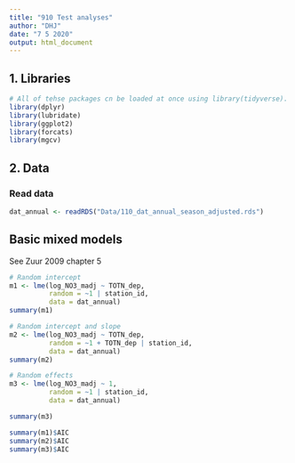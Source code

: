 ```yaml
---
title: "910 Test analyses"
author: "DHJ"
date: "7 5 2020"
output: html_document
---
```


## 1. Libraries  
```r

# All of tehse packages cn be loaded at once using library(tidyverse). (I just like to be specific.)
library(dplyr)
library(lubridate)
library(ggplot2)
library(forcats)
library(mgcv)

```


## 2. Data  

### Read data
```r

dat_annual <- readRDS("Data/110_dat_annual_season_adjusted.rds")

```


## Basic mixed models     
See Zuur 2009 chapter 5  
```r

# Random intercept
m1 <- lme(log_NO3_madj ~ TOTN_dep,
          random = ~1 | station_id, 
          data = dat_annual)
summary(m1)

# Random intercept and slope
m2 <- lme(log_NO3_madj ~ TOTN_dep,
          random = ~1 + TOTN_dep | station_id, 
          data = dat_annual)
summary(m2)

# Random effects
m3 <- lme(log_NO3_madj ~ 1,
          random = ~1 | station_id, 
          data = dat_annual)

summary(m3)

summary(m1)$AIC
summary(m2)$AIC
summary(m3)$AIC

```


